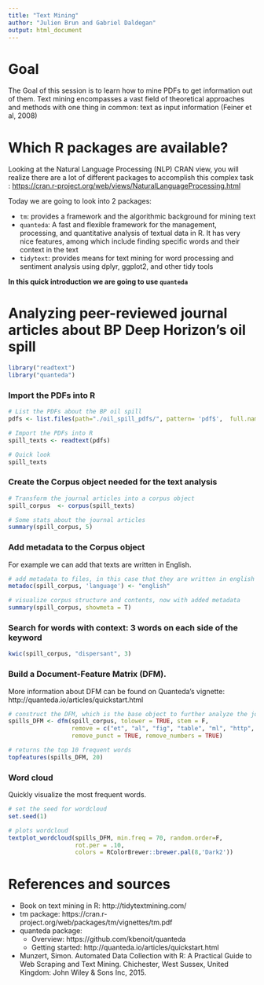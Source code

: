 ```yaml
---
title: "Text Mining"
author: "Julien Brun and Gabriel Daldegan"
output: html_document
---
```


# Goal

The Goal of this session is to learn how to mine PDFs to get information out of them. Text mining encompasses a vast field of theoretical approaches and methods with one thing in common: text as input information (Feiner et al, 2008) 


# Which R packages are available?

Looking at the Natural Language Processing (NLP) CRAN view, you will realize there are a lot of different packages to accomplish this complex task : <https://cran.r-project.org/web/views/NaturalLanguageProcessing.html>

Today we are going to look into 2 packages:

- `tm`: provides a framework and the algorithmic background for mining text
- `quanteda`: A fast and flexible framework for the management, processing, and quantitative analysis of textual data in R. It has very nice features, among which include finding specific words and their context in the text
- `tidytext`: provides means for text mining for word processing and sentiment analysis using dplyr, ggplot2, and other tidy tools

**In this quick introduction we are going to use `quanteda`**


# Analyzing peer-reviewed journal articles about BP Deep Horizon's oil spill

```r
library("readtext")
library("quanteda")
```

### Import the PDFs into R

```r
# List the PDFs about the BP oil spill
pdfs <- list.files(path="./oil_spill_pdfs/", pattern= 'pdf$',  full.names = TRUE) 

# Import the PDFs into R
spill_texts <- readtext(pdfs)

# Quick look
spill_texts

```

### Create the Corpus object needed for the text analysis

```r

# Transform the journal articles into a corpus object
spill_corpus  <- corpus(spill_texts)

# Some stats about the journal articles
summary(spill_corpus, 5)

```

### Add metadata to the Corpus object

For example we can add that texts are written in English.
```r
# add metadata to files, in this case that they are written in english
metadoc(spill_corpus, 'language') <- "english" 

# visualize corpus structure and contents, now with added metadata
summary(spill_corpus, showmeta = T)
```

### Search for words with context: 3 words on each side of the keyword

```r

kwic(spill_corpus, "dispersant", 3)

```


### Build a Document-Feature Matrix (DFM). 

More information about DFM can be found on Quanteda's vignette: http://quanteda.io/articles/quickstart.html

```r
# construct the DFM, which is the base object to further analyze the journal articles
spills_DFM <- dfm(spill_corpus, tolower = TRUE, stem = F, 
                  remove = c("et", "al", "fig", "table", "ml", "http", stopwords("SMART")),
                  remove_punct = TRUE, remove_numbers = TRUE)

# returns the top 10 frequent words
topfeatures(spills_DFM, 20) 
```

### Word cloud

Quickly visualize the most frequent words.

```r
# set the seed for wordcloud
set.seed(1)

# plots wordcloud
textplot_wordcloud(spills_DFM, min.freq = 70, random.order=F, 
                   rot.per = .10,  
                   colors = RColorBrewer::brewer.pal(8,'Dark2')) 
```

# References and sources

- Book on text mining in R: http://tidytextmining.com/
- tm package: https://cran.r-project.org/web/packages/tm/vignettes/tm.pdf
- quanteda package:
    - Overview: https://github.com/kbenoit/quanteda
    - Getting started: http://quanteda.io/articles/quickstart.html
- Munzert, Simon. Automated Data Collection with R: A Practical Guide to Web Scraping and Text Mining. Chichester, West Sussex, United Kingdom: John Wiley & Sons Inc, 2015.